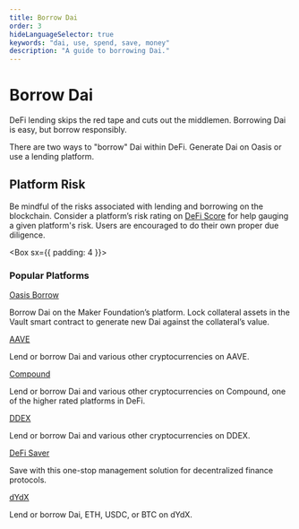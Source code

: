```yaml
---
title: Borrow Dai
order: 3
hideLanguageSelector: true
keywords: "dai, use, spend, save, money"
description: "A guide to borrowing Dai."
---
```


# Borrow Dai

DeFi lending skips the red tape and cuts out the middlemen. Borrowing Dai is easy, but borrow responsibly.

There are two ways to "borrow" Dai within DeFi. Generate Dai on Oasis or use a lending platform.

## Platform Risk

Be mindful of the risks associated with lending and borrowing on the blockchain. Consider a platform’s risk rating on <a href="https://defiscore.io/">DeFi Score</a> for help gauging a given platform's risk. Users are encouraged to do their own proper due diligence.

<Box sx={{ padding: 4 }}>


### Popular Platforms

<List>


<Box>


<a href="https://oasis.app/borrow">Oasis Borrow</a>

Borrow Dai on the Maker Foundation’s platform. Lock collateral assets in the Vault smart contract to generate new Dai against the collateral’s value.

</Box>


<Box>


<a href="https://app.aave.com/">AAVE</a>

Lend or borrow Dai and various other cryptocurrencies on AAVE.

</Box>


<Box>


<a href="https://instadapp.io/compound/">Compound</a>

Lend or borrow Dai and various other cryptocurrencies on Compound, one of the higher rated platforms in DeFi.

</Box>


<Box>


<a href="https://ddex.io/">DDEX</a>

Lend or borrow Dai and various other cryptocurrencies on DDEX.

</Box>


<Box>


<a href="https://defisaver.com/">DeFi Saver</a>

Save with this one-stop management solution for decentralized finance protocols.

</Box>


<Box>


<a href="https://trade.dydx.exchange/balances">dYdX</a>

Lend or borrow Dai, ETH, USDC, or BTC on dYdX.

</Box>


</List>


</Box>

